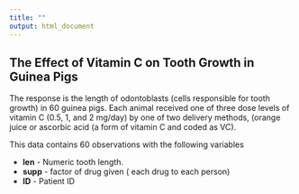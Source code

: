 ```yaml
---
title: ""
output: html_document
---
```



## The Effect of Vitamin C on Tooth Growth in Guinea Pigs 

The response is the length of odontoblasts (cells responsible for tooth growth) in 60 guinea pigs. Each animal received one of three dose levels of vitamin C  (0.5, 1, and 2 mg/day) by one of two delivery methods, 
(orange juice or ascorbic acid (a form of vitamin C and coded as VC).

This data contains 60 observations with the following variables

- **len** - Numeric tooth length.</li>
- **supp** - factor of drug given ( each drug to each person) </li>
- **ID** - Patient ID